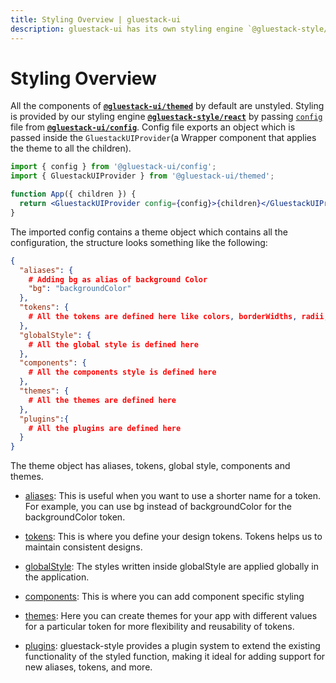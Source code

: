 ```yaml
---
title: Styling Overview | gluestack-ui
description: gluestack-ui has its own styling engine `@gluestack-style/react` which makes styling of components easy.
---
```



<Meta title="ui/Configuration/Styling/Overview" />

# Styling Overview

All the components of [**`@gluestack-ui/themed`**](https://github.com/gluestack/gluestack-ui/blob/main/packages/themed) by default are unstyled. Styling is provided by our styling engine [**`@gluestack-style/react`**](/style/docs/overview/introduction) by passing [`config`](https://github.com/gluestack/gluestack-ui/blob/main/packages/config/src/gluestack-ui.config.ts) file from [**`@gluestack-ui/config`**](https://github.com/gluestack/gluestack-ui/blob/main/packages/config). Config file exports an object which is passed inside the `GluestackUIProvider`(a Wrapper component that applies the theme to all the children).

```jsx
import { config } from '@gluestack-ui/config';
import { GluestackUIProvider } from '@gluestack-ui/themed';

function App({ children }) {
  return <GluestackUIProvider config={config}>{children}</GluestackUIProvider>;
}
```

The imported config contains a theme object which contains all the configuration, the structure looks something like the following:

```json
{
  "aliases": {
    # Adding bg as alias of background Color
    "bg": "backgroundColor"
  },
  "tokens": {
    # All the tokens are defined here like colors, borderWidths, radii, breakpoints, mediaQueries ....
  },
  "globalStyle": {
    # All the global style is defined here
  },
  "components": {
    # All the components style is defined here
  },
  "themes": {
    # All the themes are defined here
  },
  "plugins":{
    # All the plugins are defined here
  }
}
```

The theme object has aliases, tokens, global style, components and themes.

- [aliases](/style/docs/configuration/theme-tokens): This is useful when you want to use a shorter name for a token. For example, you can use bg instead of backgroundColor for the backgroundColor token.

- [tokens](/style/docs/configuration/theme-tokens): This is where you define your design tokens. Tokens helps us to maintain consistent designs.

- [globalStyle](/style/docs/configuration/global-style): The styles written inside globalStyle are applied globally in the application.

- [components](/style/docs/configuration/customizing-components): This is where you can add component specific styling

- [themes](/style/docs/configuration/themes): Here you can create themes for your app with different values for a particular token for more flexibility and reusability of tokens.

- [plugins](/style/docs/plugins/introduction): gluestack-style provides a plugin system to extend the existing functionality of the styled function, making it ideal for adding support for new aliases, tokens, and more.
